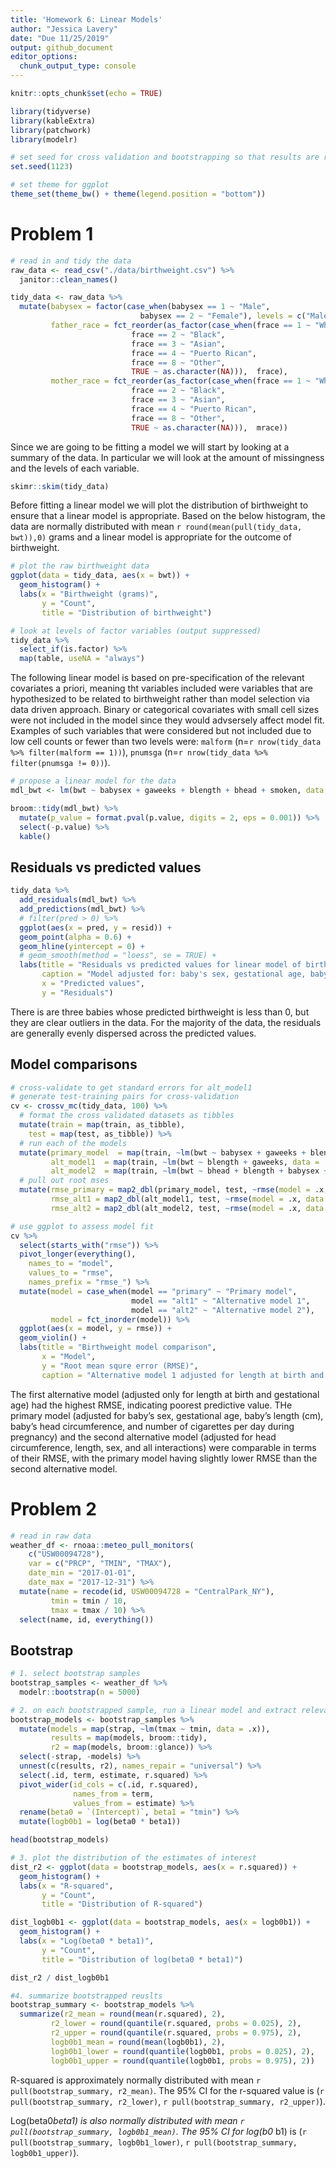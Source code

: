 ```yaml
---
title: 'Homework 6: Linear Models'
author: "Jessica Lavery"
date: "Due 11/25/2019"
output: github_document
editor_options: 
  chunk_output_type: console
---
```


```r
knitr::opts_chunk$set(echo = TRUE)

library(tidyverse)
library(kableExtra)
library(patchwork)
library(modelr)

# set seed for cross validation and bootstrapping so that results are reproducible 
set.seed(1123)

# set theme for ggplot
theme_set(theme_bw() + theme(legend.position = "bottom"))
```

# Problem 1

```r
# read in and tidy the data
raw_data <- read_csv("./data/birthweight.csv") %>% 
  janitor::clean_names() 

tidy_data <- raw_data %>% 
  mutate(babysex = factor(case_when(babysex == 1 ~ "Male",
                             babysex == 2 ~ "Female"), levels = c("Male", "Female")),
         father_race = fct_reorder(as_factor(case_when(frace == 1 ~ "White",
                           frace == 2 ~ "Black",
                           frace == 3 ~ "Asian",
                           frace == 4 ~ "Puerto Rican",
                           frace == 8 ~ "Other",
                           TRUE ~ as.character(NA))),  frace),
         mother_race = fct_reorder(as_factor(case_when(frace == 1 ~ "White",
                           frace == 2 ~ "Black",
                           frace == 3 ~ "Asian",
                           frace == 4 ~ "Puerto Rican",
                           frace == 8 ~ "Other",
                           TRUE ~ as.character(NA))),  mrace))
```

Since we are going to be fitting a model we will start by looking at a summary of the data. In particular we will look at the amount of missingness and the levels of each variable. 

```r
skimr::skim(tidy_data)
```

Before fitting a linear model we will plot the distribution of birthweight to ensure that a linear model is appropriate. Based on the below histogram, the data are normally distributed with mean `r round(mean(pull(tidy_data, bwt)),0)` grams and a linear model is appropriate for the outcome of birthweight. 

```r
# plot the raw birthweight data
ggplot(data = tidy_data, aes(x = bwt)) +
  geom_histogram() +
  labs(x = "Birthweight (grams)",
       y = "Count",
       title = "Distribution of birthweight")
```


```r
# look at levels of factor variables (output suppressed)
tidy_data %>% 
  select_if(is.factor) %>% 
  map(table, useNA = "always")
```

The following linear model is based on pre-specification of the relevant covariates a priori, meaning tht variables included were variables that are hypothesized to be related to birthweight rather than model selection via data driven approach. Binary or categorical covariates with small cell sizes were not included in the model since they would advsersely affect model fit. Examples of such variables that were considered but not included due to low cell counts or fewer than two levels were: `malform` (n=`r nrow(tidy_data %>% filter(malform == 1))`), `pnumsga` (n=`r nrow(tidy_data %>% filter(pnumsga != 0))`).

```r
# propose a linear model for the data
mdl_bwt <- lm(bwt ~ babysex + gaweeks + blength + bhead + smoken, data = tidy_data)

broom::tidy(mdl_bwt) %>% 
  mutate(p_value = format.pval(p.value, digits = 2, eps = 0.001)) %>% 
  select(-p.value) %>% 
  kable()
```

## Residuals vs predicted values

```r
tidy_data %>% 
  add_residuals(mdl_bwt) %>% 
  add_predictions(mdl_bwt) %>% 
  # filter(pred > 0) %>% 
  ggplot(aes(x = pred, y = resid)) + 
  geom_point(alpha = 0.6) + 
  geom_hline(yintercept = 0) + 
  # geom_smooth(method = "loess", se = TRUE) + 
  labs(title = "Residuals vs predicted values for linear model of birthweight",
       caption = "Model adjusted for: baby's sex, gestational age, baby's length (cm), baby's head circumference, and number of cigarettes per day during pregnancy.",
       x = "Predicted values",
       y = "Residuals")
```

There is are three babies whose predicted birthweight is less than 0, but they are clear outliers in the data. For the majority of the data, the residuals are generally evenly dispersed across the predicted values.

## Model comparisons

```r
# cross-validate to get standard errors for alt_model1
# generate test-training pairs for cross-validation
cv <- crossv_mc(tidy_data, 100) %>% 
  # format the cross validated datasets as tibbles
  mutate(train = map(train, as_tibble),
    test = map(test, as_tibble)) %>% 
  # run each of the models
  mutate(primary_model  = map(train, ~lm(bwt ~ babysex + gaweeks + blength + bhead + smoken, data = .x)),
         alt_model1  = map(train, ~lm(bwt ~ blength + gaweeks, data = .x)),
         alt_model2  = map(train, ~lm(bwt ~ bhead + blength + babysex + bhead*blength + bhead*babysex + blength*babysex + bhead*blength*babysex, data = .x))) %>% 
  # pull out root mses
  mutate(rmse_primary = map2_dbl(primary_model, test, ~rmse(model = .x, data = .y)),
         rmse_alt1 = map2_dbl(alt_model1, test, ~rmse(model = .x, data = .y)),
         rmse_alt2 = map2_dbl(alt_model2, test, ~rmse(model = .x, data = .y)))

# use ggplot to assess model fit
cv %>% 
  select(starts_with("rmse")) %>% 
  pivot_longer(everything(),
    names_to = "model", 
    values_to = "rmse",
    names_prefix = "rmse_") %>% 
  mutate(model = case_when(model == "primary" ~ "Primary model",
                           model == "alt1" ~ "Alternative model 1",
                           model == "alt2" ~ "Alternative model 2"),
         model = fct_inorder(model)) %>% 
  ggplot(aes(x = model, y = rmse)) + 
  geom_violin() +
  labs(title = "Birthweight model comparison",
       x = "Model",
       y = "Root mean squre error (RMSE)",
       caption = "Alternative model 1 adjusted for length at birth and gestational age; Alternative model 2 adjusted for head circumference, length, sex, and all interactions.")
```

The first alternative model (adjusted only for length at birth and gestational age) had the highest RMSE, indicating poorest predictive value. THe primary model (adjusted for baby's sex, gestational age, baby's length (cm), baby's head circumference, and number of cigarettes per day during pregnancy) and the second alternative model (adjusted for head circumference, length, sex, and all interactions) were comparable in terms of their RMSE, with the primary model having slightly lower RMSE than the second alternative model. 

# Problem 2

```r
# read in raw data
weather_df <- rnoaa::meteo_pull_monitors(
    c("USW00094728"),
    var = c("PRCP", "TMIN", "TMAX"),
    date_min = "2017-01-01",
    date_max = "2017-12-31") %>%
  mutate(name = recode(id, USW00094728 = "CentralPark_NY"),
         tmin = tmin / 10,
         tmax = tmax / 10) %>%
  select(name, id, everything())
```

## Bootstrap

```r
# 1. select bootstrap samples
bootstrap_samples <- weather_df %>% 
  modelr::bootstrap(n = 5000)

# 2. on each bootstrapped sample, run a linear model and extract relevant information 
bootstrap_models <- bootstrap_samples %>% 
  mutate(models = map(strap, ~lm(tmax ~ tmin, data = .x)),
         results = map(models, broom::tidy),
         r2 = map(models, broom::glance)) %>% 
  select(-strap, -models) %>%
  unnest(c(results, r2), names_repair = "universal") %>% 
  select(.id, term, estimate, r.squared) %>% 
  pivot_wider(id_cols = c(.id, r.squared),
              names_from = term,
              values_from = estimate) %>% 
  rename(beta0 = `(Intercept)`, beta1 = "tmin") %>% 
  mutate(logb0b1 = log(beta0 * beta1)) 

head(bootstrap_models)

# 3. plot the distribution of the estimates of interest
dist_r2 <- ggplot(data = bootstrap_models, aes(x = r.squared)) + 
  geom_histogram() +
  labs(x = "R-squared",
       y = "Count",
       title = "Distribution of R-squared")

dist_logb0b1 <- ggplot(data = bootstrap_models, aes(x = logb0b1)) + 
  geom_histogram() +
  labs(x = "Log(beta0 * beta1)",
       y = "Count",
       title = "Distribution of log(beta0 * beta1)")

dist_r2 / dist_logb0b1

#4. summarize bootstrapped reuslts
bootstrap_summary <- bootstrap_models %>% 
  summarize(r2_mean = round(mean(r.squared), 2),
         r2_lower = round(quantile(r.squared, probs = 0.025), 2),
         r2_upper = round(quantile(r.squared, probs = 0.975), 2),
         logb0b1_mean = round(mean(logb0b1), 2),
         logb0b1_lower = round(quantile(logb0b1, probs = 0.025), 2),
         logb0b1_upper = round(quantile(logb0b1, probs = 0.975), 2)) 
```

R-squared is approximately normally distributed with mean `r pull(bootstrap_summary, r2_mean)`. The 95% CI for the r-squared value is (`r pull(bootstrap_summary, r2_lower)`, `r pull(bootstrap_summary, r2_upper)`).

Log(beta0*beta1) is also normally distributed with mean `r pull(bootstrap_summary, logb0b1_mean)`. 
The 95% CI for log(b0 * b1) is (`r pull(bootstrap_summary, logb0b1_lower)`, `r pull(bootstrap_summary, logb0b1_upper)`).